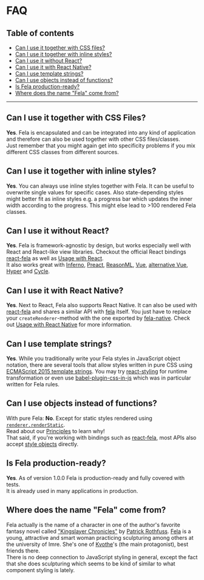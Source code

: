 # FAQ

## Table of contents

- [Can I use it together with CSS files?](#can-i-use-it-together-with-css-files)
- [Can I use it together with inline styles?](#can-i-use-it-together-with-inline-styles)
- [Can I use it without React?](#can-i-use-it-without-react)
- [Can I use it with React Native?](#can-i-use-it-with-react-native)
- [Can I use template strings?](#can-i-use-template-strings)
- [Can I use objects instead of functions?](#can-i-use-objects-instead-of-functions)
- [Is Fela production-ready?](#is-fela-production-ready)
- [Where does the name "Fela" come from?](#where-does-the-name-fela-come-from)

---

## Can I use it together with CSS Files?

**Yes**. Fela is encapsulated and can be integrated into any kind of application and therefore can also be used together with other CSS files/classes.<br />
Just remember that you might again get into specificity problems if you mix different CSS classes from different sources.

## Can I use it together with inline styles?

**Yes**. You can always use inline styles together with Fela. It can be useful to overwrite single values for specific cases. Also state-depending styles might better fit as inline styles e.g. a progress bar which updates the inner width according to the progress. This might else lead to >100 rendered Fela classes.

## Can I use it without React?

**Yes**. Fela is framework-agnostic by design, but works especially well with React and React-like view libraries. Checkout the official React bindings [react-fela](https://github.com/robinweser/fela/tree/master/packages/react-fela) as well as [Usage with React](guides/usage-with-react).<br />
It also works great with [Inferno](guides/usage-with-inferno), [Preact](guides/usage-with-preact), [ReasonML](guides/usage-with-reasonml), [Vue](https://github.com/houd1ni/fela-vue), [alternative Vue](https://github.com/wagerfield/vue-fela), [Hyper](https://github.com/ahdinosaur/hyper-fela) and [Cycle](guides/usage-with-cycle).

## Can I use it with React Native?

**Yes**. Next to React, Fela also supports React Native. It can also be used with [react-fela](https://github.com/robinweser/fela/tree/master/packages/react-fela) and shares a similar API with [fela](https://github.com/robinweser/fela/tree/master/packages/fela) itself. You just have to replace your `createRenderer`-method with the one exported by [fela-native](https://github.com/robinweser/fela/tree/master/packages/fela-native). Check out [Usage with React Native](guides/usage-with-react-native) for more information.

## Can I use template strings?

**Yes**. While you traditionally write your Fela styles in JavaScript object notation, there are several tools that allow styles written in pure CSS using [ECMAScript 2015 template strings](https://developer.mozilla.org/de/docs/Web/JavaScript/Reference/template_strings). You may try [react-styling](https://github.com/halt-hammerzeit/react-styling) for runtime transformation or even use [babel-plugin-css-in-js](https://github.com/jakecoxon/babel-plugin-css-to-js) which was in particular written for Fela rules.

## Can I use objects instead of functions?

With pure Fela: **No**. Except for static styles rendered using [`renderer.renderStatic`](api/fela/renderer#renderstaticstyle).<br />Read about our [Principles](intro/principles) to learn why!<br />
That said, if you're working with bindings such as [react-fela](https://github.com/robinweser/fela/tree/master/packages/react-fela), most APIs also accept [style objects](basics/rules#style-static) directly.

## Is Fela production-ready?

**Yes**. As of version 1.0.0 Fela is production-ready and fully covered with tests.<br />
It is already used in many applications in production.

## Where does the name "Fela" come from?

Fela actually is the name of a character in one of the author's favorite fantasy novel called ["Kingslayer Chronicles"](https://en.wikipedia.org/wiki/The_Kingkiller_Chronicle) by [Patrick Rothfuss](http://www.patrickrothfuss.com/content/index.asp). [Fela](http://kingkiller.wikia.com/wiki/Fela) is a young, attractive and smart woman practicing sculpturing among others at the university of Imre. She's one of [Kvothe](http://kingkiller.wikia.com/wiki/Kvothe)'s (the main protagonist), best friends there.<br />
There is no deep connection to JavaScript styling in general, except the fact that she does sculpturing which seems to be kind of similar to what component styling is lately.
